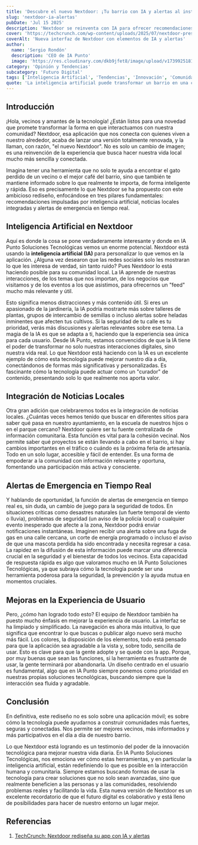 ```yaml
---
title: 'Descubre el nuevo Nextdoor: ¡Tu barrio con IA y alertas al instante!'
slug: 'nextdoor-ia-alertas'
pubDate: 'Jul 15 2025'
description: 'Nextdoor se reinventa con IA para ofrecer recomendaciones personalizadas, noticias locales integradas y alertas de emergencia en tiempo real, transformando la conexión vecinal.'
cover: 'https://techcrunch.com/wp-content/uploads/2025/07/nextdoor-press-devices-logo-us-2.png'
coverAlt: 'Nueva interfaz de Nextdoor con elementos de IA y alertas'
author:
  name: 'Sergio Rondón'
  description: 'CEO de IA Punto'
  image: 'https://res.cloudinary.com/dkb9jfet8/image/upload/v1739925181/sergio_gdcaeh.png'
category: 'Opinión y Tendencias'
subcategory: 'Futuro Digital'
tags: ['Inteligencia Artificial', 'Tendencias', 'Innovación', 'Comunidad']
quote: 'La inteligencia artificial puede transformar un barrio en una comunidad unida, donde la información y la ayuda fluyen tan rápido como la tecnología lo permite.'
---
```


<h2 id="introduccion">Introducción</h2>

¡Hola, vecinos y amantes de la tecnología! ¿Están listos para una novedad que promete transformar la forma en que interactuamos con nuestra comunidad? Nextdoor, esa aplicación que nos conecta con quienes viven a nuestro alrededor, acaba de lanzar una versión totalmente renovada, y la llaman, con razón, "el nuevo Nextdoor". No es solo un cambio de imagen; es una reinvención de la experiencia que busca hacer nuestra vida local mucho más sencilla y conectada.

Imagina tener una herramienta que no solo te ayuda a encontrar el gato perdido de un vecino o el mejor café del barrio, sino que también te mantiene informado sobre lo que realmente te importa, de forma inteligente y rápida. Eso es precisamente lo que Nextdoor se ha propuesto con este ambicioso rediseño, enfocándose en tres pilares fundamentales: recomendaciones impulsadas por inteligencia artificial, noticias locales integradas y alertas de emergencia en tiempo real.

<h2 id="inteligencia-artificial-en-nextdoor">Inteligencia Artificial en Nextdoor</h2>

Aquí es donde la cosa se pone verdaderamente interesante y donde en IA Punto Soluciones Tecnológicas vemos un enorme potencial. Nextdoor está usando la <strong>inteligencia artificial (IA)</strong> para personalizar lo que vemos en la aplicación. ¿Alguna vez desearon que las redes sociales solo les mostraran lo que les interesa de verdad, sin tanto ruido? Pues Nextdoor lo está haciendo posible para su comunidad local. La IA aprende de nuestras interacciones, de los temas que nos importan, de los negocios que visitamos y de los eventos a los que asistimos, para ofrecernos un "feed" mucho más relevante y útil.

Esto significa menos distracciones y más contenido útil. Si eres un apasionado de la jardinería, la IA podría mostrarte más sobre talleres de plantas, grupos de intercambio de semillas o incluso alertas sobre heladas inminentes que afecten tus cultivos. Si la seguridad de tu calle es tu prioridad, verás más discusiones y alertas relevantes sobre ese tema. La magia de la IA es que se adapta a ti, haciendo que la experiencia sea única para cada usuario. Desde IA Punto, estamos convencidos de que la IA tiene el poder de transformar no solo nuestras interacciones digitales, sino nuestra vida real. Lo que Nextdoor está haciendo con la IA es un excelente ejemplo de cómo esta tecnología puede mejorar nuestro día a día, conectándonos de formas más significativas y personalizadas. Es fascinante cómo la tecnología puede actuar como un "curador" de contenido, presentando solo lo que realmente nos aporta valor.

<h2 id="integracion-de-noticias-locales">Integración de Noticias Locales</h2>

Otra gran adición que celebraremos todos es la integración de noticias locales. ¿Cuántas veces hemos tenido que buscar en diferentes sitios para saber qué pasa en nuestro ayuntamiento, en la escuela de nuestros hijos o en el parque cercano? Nextdoor quiere ser tu fuente centralizada de información comunitaria. Esta función es vital para la cohesión vecinal. Nos permite saber qué proyectos se están llevando a cabo en el barrio, si hay cambios importantes en el tráfico o cuándo es la próxima feria de artesanía. Todo en un solo lugar, accesible y fácil de entender. Es una forma de empoderar a la comunidad con información relevante y oportuna, fomentando una participación más activa y consciente.

<h2 id="alertas-de-emergencia-en-tiempo-real">Alertas de Emergencia en Tiempo Real</h2>

Y hablando de oportunidad, la función de alertas de emergencia en tiempo real es, sin duda, un cambio de juego para la seguridad de todos. En situaciones críticas como desastres naturales (un fuerte temporal de viento o lluvia), problemas de seguridad (un aviso de la policía local) o cualquier evento inesperado que afecte a la zona, Nextdoor podrá enviar notificaciones instantáneas. Imaginen recibir una alerta sobre una fuga de gas en una calle cercana, un corte de energía programado o incluso el aviso de que una mascota perdida ha sido encontrada y necesita regresar a casa. La rapidez en la difusión de esta información puede marcar una diferencia crucial en la seguridad y el bienestar de todos los vecinos. Esta capacidad de respuesta rápida es algo que valoramos mucho en IA Punto Soluciones Tecnológicas, ya que subraya cómo la tecnología puede ser una herramienta poderosa para la seguridad, la prevención y la ayuda mutua en momentos cruciales.

<h2 id="mejoras-en-la-experiencia-de-usuario">Mejoras en la Experiencia de Usuario</h2>

Pero, ¿cómo han logrado todo esto? El equipo de Nextdoor también ha puesto mucho énfasis en mejorar la experiencia de usuario. La interfaz se ha limpiado y simplificado. La navegación es ahora más intuitiva, lo que significa que encontrar lo que buscas o publicar algo nuevo será mucho más fácil. Los colores, la disposición de los elementos, todo está pensado para que la aplicación sea agradable a la vista y, sobre todo, sencilla de usar. Esto es clave para que la gente adopte y se quede con la app. Porque, por muy buenas que sean las funciones, si la herramienta es frustrante de usar, la gente terminará por abandonarla. Un diseño centrado en el usuario es fundamental, algo que en IA Punto siempre ponemos como prioridad en nuestras propias soluciones tecnológicas, buscando siempre que la interacción sea fluida y agradable.

<h2 id="conclusion">Conclusión</h2>

En definitiva, este rediseño no es solo sobre una aplicación móvil; es sobre cómo la tecnología puede ayudarnos a construir comunidades más fuertes, seguras y conectadas. Nos permite ser mejores vecinos, más informados y más participativos en el día a día de nuestro barrio.

Lo que Nextdoor está logrando es un testimonio del poder de la innovación tecnológica para mejorar nuestra vida diaria. En IA Punto Soluciones Tecnológicas, nos emociona ver cómo estas herramientas, y en particular la inteligencia artificial, están redefiniendo lo que es posible en la interacción humana y comunitaria. Siempre estamos buscando formas de usar la tecnología para crear soluciones que no solo sean avanzadas, sino que realmente beneficien a las personas y a las comunidades, resolviendo problemas reales y facilitando la vida. Esta nueva versión de Nextdoor es un excelente recordatorio de que el futuro digital es colaborativo y está lleno de posibilidades para hacer de nuestro entorno un lugar mejor.

<h2 id="referencias">Referencias</h2>

1.  <a href="https://techcrunch.com/2025/07/15/nextdoor-redesigns-app-with-ai-recommendations-local-news-and-real-time-emergency-alerts/" target="_blank" rel="noopener noreferrer">TechCrunch: Nextdoor rediseña su app con IA y alertas</a>

